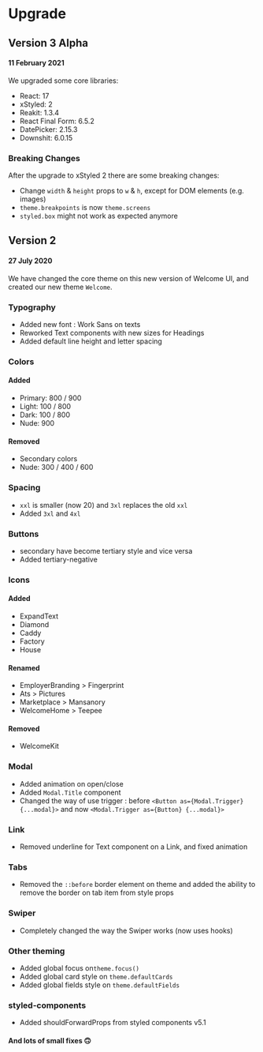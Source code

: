 # Upgrade

## Version 3 Alpha

#### 11 February 2021

We upgraded some core libraries:

- React: 17
- xStyled: 2
- Reakit: 1.3.4
- React Final Form: 6.5.2
- DatePicker: 2.15.3
- Downshit: 6.0.15

### Breaking Changes

After the upgrade to xStyled 2 there are some breaking changes:

- Change `width` & `height` props to `w` & `h`, except for DOM elements (e.g. images)
- `theme.breakpoints` is now `theme.screens`
- `styled.box` might not work as expected anymore

## Version 2

#### 27 July 2020

We have changed the core theme on this new version of Welcome UI, and created our new theme `Welcome`.

### Typography

- Added new font : Work Sans on texts
- Reworked Text components with new sizes for Headings
- Added default line height and letter spacing

### Colors

#### Added

- Primary: 800 / 900
- Light: 100 / 800
- Dark: 100 / 800
- Nude: 900

#### Removed

- Secondary colors
- Nude: 300 / 400 / 600

### Spacing

- `xxl` is smaller (now 20) and `3xl` replaces the old `xxl`
- Added `3xl` and `4xl`

### Buttons

- secondary have become tertiary style and vice versa
- Added tertiary-negative

### Icons

#### Added

- ExpandText
- Diamond
- Caddy
- Factory
- House

#### Renamed

- EmployerBranding > Fingerprint
- Ats > Pictures
- Marketplace > Mansanory
- WelcomeHome > Teepee

#### Removed

- WelcomeKit

### Modal

- Added animation on open/close
- Added `Modal.Title` component
- Changed the way of use trigger : before `<Button as={Modal.Trigger} {...modal}>` and now `<Modal.Trigger as={Button} {...modal}>`

### Link

- Removed underline for Text component on a Link, and fixed animation

### Tabs

- Removed the `::before` border element on theme and added the ability to remove the border on tab item from style props

### Swiper

- Completely changed the way the Swiper works (now uses hooks)

### Other theming

- Added global focus on`theme.focus()`
- Added global card style on `theme.defaultCards`
- Added global fields style on `theme.defaultFields`

### styled-components

- Added shouldForwardProps from styled components v5.1

#### And lots of small fixes 🙃
